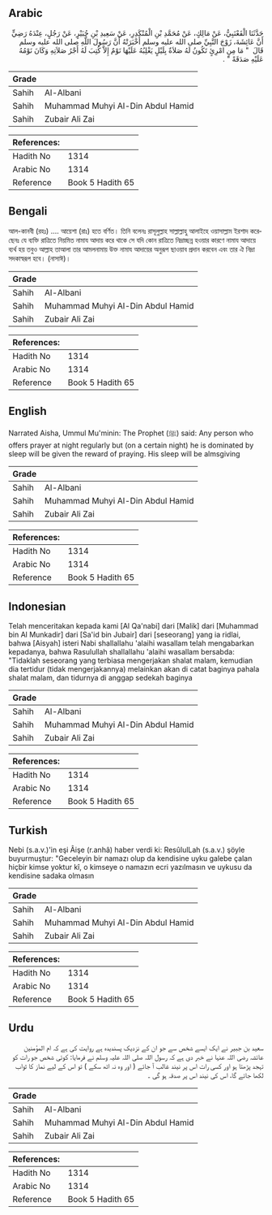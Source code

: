 ## Arabic


<div dir="rtl" lang="ar" style={{fontSize:'larger',backgroundColor:'#f8f9fa',padding:20}}>
حَدَّثَنَا الْقَعْنَبِيُّ، عَنْ مَالِكٍ، عَنْ مُحَمَّدِ بْنِ الْمُنْكَدِرِ، عَنْ سَعِيدِ بْنِ جُبَيْرٍ، عَنْ رَجُلٍ، عِنْدَهُ رَضِيٍّ أَنَّ عَائِشَةَ، زَوْجَ النَّبِيِّ صلى الله عليه وسلم أَخْبَرَتْهُ أَنَّ رَسُولَ اللَّهِ صلى الله عليه وسلم قَالَ ‏ "‏ مَا مِنِ امْرِئٍ تَكُونُ لَهُ صَلاَةٌ بِلَيْلٍ يَغْلِبُهُ عَلَيْهَا نَوْمٌ إِلاَّ كُتِبَ لَهُ أَجْرُ صَلاَتِهِ وَكَانَ نَوْمُهُ عَلَيْهِ صَدَقَةً ‏"‏ ‏.‏
</div>
<div style={{backgroundColor:'#f8f9fa',padding:20, marginBottom: 10}}><table> <thead> <tr> <th>Grade</th> <th></th> </tr> </thead> <tbody> <tr><td>Sahih</td><td>Al-Albani</td></tr><tr><td>Sahih</td><td>Muhammad Muhyi Al-Din Abdul Hamid</td></tr><tr><td>Sahih</td><td>Zubair Ali Zai</td></tr></tbody></table><table> <thead> <tr> <th>References:</th> <th></th> </tr> </thead> <tbody><tr><td>Hadith No</td><td>1314</td></tr><tr><td>Arabic No</td><td>1314</td></tr><tr><td>Reference</td><td>Book 5 Hadith 65</td></tr></tbody></table></div>

## Bengali


<div dir="ltr" lang="bn" style={{fontSize:'larger',backgroundColor:'#f8f9fa',padding:20}}>
আল-কানবী (রহঃ) .... আয়েশা (রাঃ) হতে বর্ণিত। তিনি বলেনঃ রাসূলুল্লাহ সাল্লাল্লাহু আলাইহে ওয়াসাল্লাম ইরশাদ করেছেনঃ যে ব্যক্তি রাত্রিতে নিয়মিত নামায আদায় করে থাকে সে যদি কোন রাত্রিতে নিদ্রাচ্ছন্ন হওয়ার কারণে নামায আদায়ে ব্যর্থ হয় তবুও আল্লাহ তাআলা তার আমলনামায় উক্ত নামায আদায়ের অনুরূপ ছাওয়াব প্রদান করবেন এবং তার ঐ নিদ্রা সদকাস্বরূপ হবে। (নাসাঈ)।
</div>
<div style={{backgroundColor:'#f8f9fa',padding:20, marginBottom: 10}}><table> <thead> <tr> <th>Grade</th> <th></th> </tr> </thead> <tbody> <tr><td>Sahih</td><td>Al-Albani</td></tr><tr><td>Sahih</td><td>Muhammad Muhyi Al-Din Abdul Hamid</td></tr><tr><td>Sahih</td><td>Zubair Ali Zai</td></tr></tbody></table><table> <thead> <tr> <th>References:</th> <th></th> </tr> </thead> <tbody><tr><td>Hadith No</td><td>1314</td></tr><tr><td>Arabic No</td><td>1314</td></tr><tr><td>Reference</td><td>Book 5 Hadith 65</td></tr></tbody></table></div>

## English


<div dir="ltr" lang="en" style={{fontSize:'larger',backgroundColor:'#f8f9fa',padding:20}}>
Narrated Aisha, Ummul Mu'minin: The Prophet (ﷺ) said: Any person who offers prayer at night regularly but (on a certain night) he is dominated by sleep will be given the reward of praying. His sleep will be almsgiving
</div>
<div style={{backgroundColor:'#f8f9fa',padding:20, marginBottom: 10}}><table> <thead> <tr> <th>Grade</th> <th></th> </tr> </thead> <tbody> <tr><td>Sahih</td><td>Al-Albani</td></tr><tr><td>Sahih</td><td>Muhammad Muhyi Al-Din Abdul Hamid</td></tr><tr><td>Sahih</td><td>Zubair Ali Zai</td></tr></tbody></table><table> <thead> <tr> <th>References:</th> <th></th> </tr> </thead> <tbody><tr><td>Hadith No</td><td>1314</td></tr><tr><td>Arabic No</td><td>1314</td></tr><tr><td>Reference</td><td>Book 5 Hadith 65</td></tr></tbody></table></div>

## Indonesian


<div dir="ltr" lang="id" style={{fontSize:'larger',backgroundColor:'#f8f9fa',padding:20}}>
Telah menceritakan kepada kami [Al Qa'nabi] dari [Malik] dari [Muhammad bin Al Munkadir] dari [Sa'id bin Jubair] dari [seseorang] yang ia ridlai, bahwa [Aisyah] isteri Nabi shallallahu 'alaihi wasallam telah mengabarkan kepadanya, bahwa Rasulullah shallallahu 'alaihi wasallam bersabda: "Tidaklah seseorang yang terbiasa mengerjakan shalat malam, kemudian dia tertidur (tidak mengerjakannya) melainkan akan di catat baginya pahala shalat malam, dan tidurnya di anggap sedekah baginya
</div>
<div style={{backgroundColor:'#f8f9fa',padding:20, marginBottom: 10}}><table> <thead> <tr> <th>Grade</th> <th></th> </tr> </thead> <tbody> <tr><td>Sahih</td><td>Al-Albani</td></tr><tr><td>Sahih</td><td>Muhammad Muhyi Al-Din Abdul Hamid</td></tr><tr><td>Sahih</td><td>Zubair Ali Zai</td></tr></tbody></table><table> <thead> <tr> <th>References:</th> <th></th> </tr> </thead> <tbody><tr><td>Hadith No</td><td>1314</td></tr><tr><td>Arabic No</td><td>1314</td></tr><tr><td>Reference</td><td>Book 5 Hadith 65</td></tr></tbody></table></div>

## Turkish


<div dir="ltr" lang="tr" style={{fontSize:'larger',backgroundColor:'#f8f9fa',padding:20}}>
Nebi (s.a.v.)'in eşi Âişe (r.anhâ) haber verdi ki: ResûlulLah (s.a.v.) şöyle buyurmuştur: "Geceleyin bir namazı olup da kendisine uyku galebe çalan hiç­bir kimse yoktur kî, o kimseye o namazın ecri yazılmasın ve uykusu da kendisine sadaka olmasın
</div>
<div style={{backgroundColor:'#f8f9fa',padding:20, marginBottom: 10}}><table> <thead> <tr> <th>Grade</th> <th></th> </tr> </thead> <tbody> <tr><td>Sahih</td><td>Al-Albani</td></tr><tr><td>Sahih</td><td>Muhammad Muhyi Al-Din Abdul Hamid</td></tr><tr><td>Sahih</td><td>Zubair Ali Zai</td></tr></tbody></table><table> <thead> <tr> <th>References:</th> <th></th> </tr> </thead> <tbody><tr><td>Hadith No</td><td>1314</td></tr><tr><td>Arabic No</td><td>1314</td></tr><tr><td>Reference</td><td>Book 5 Hadith 65</td></tr></tbody></table></div>

## Urdu


<div dir="rtl" lang="ur" style={{fontSize:'larger',backgroundColor:'#f8f9fa',padding:20}}>
سعید بن جبیر نے ایک ایسے شخص سے جو ان کے نزدیک پسندیدہ ہے روایت کی ہے کہ ام المؤمنین عائشہ رضی اللہ عنہا نے خبر دی ہے کہ رسول اللہ صلی اللہ علیہ وسلم نے فرمایا: کوئی شخص جو رات کو تہجد پڑھتا ہو اور کسی رات اس پر نیند غالب آ جائے ( اور وہ نہ اٹھ سکے ) تو اس کے لیے نماز کا ثواب لکھا جائے گا، اس کی نیند اس پر صدقہ ہو گی ۔
</div>
<div style={{backgroundColor:'#f8f9fa',padding:20, marginBottom: 10}}><table> <thead> <tr> <th>Grade</th> <th></th> </tr> </thead> <tbody> <tr><td>Sahih</td><td>Al-Albani</td></tr><tr><td>Sahih</td><td>Muhammad Muhyi Al-Din Abdul Hamid</td></tr><tr><td>Sahih</td><td>Zubair Ali Zai</td></tr></tbody></table><table> <thead> <tr> <th>References:</th> <th></th> </tr> </thead> <tbody><tr><td>Hadith No</td><td>1314</td></tr><tr><td>Arabic No</td><td>1314</td></tr><tr><td>Reference</td><td>Book 5 Hadith 65</td></tr></tbody></table></div>